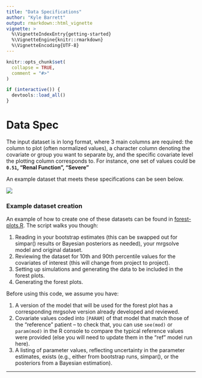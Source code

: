 ```yaml
---
title: "Data Specifications"
author: "Kyle Barrett"
output: rmarkdown::html_vignette
vignette: >
  %\VignetteIndexEntry{getting-started}
  %\VignetteEngine{knitr::rmarkdown}
  %\VignetteEncoding{UTF-8}
---
```


```r
knitr::opts_chunk$set(
  collapse = TRUE,
  comment = "#>"
)
```

```r
if (interactive()) {
  devtools::load_all()
}
```

# Data Spec

The input dataset is in long format, where 3 main columns are required: the column to plot (often normalized values), a character column denoting the covariate or group you want to separate by, and the specific covariate level the plotting column corresponds to. For instance, one set of values could be **`0.51`, "Renal Function", "Severe"**


An example dataset that meets these specifications can be seen below. 

![](assets/forest-data-ex.png)<!-- -->


### Example dataset creation
An example of how to create one of these datasets can be found in [forest-plots.R](https://ghe.metrumrg.com/example-projects/bbr-nonmem-poppk-foce/blob/main/script/forest-plots.R). The script walks you though:

 1. Reading in your bootstrap estimates (this can be swapped out for simpar() results or Bayesian posteriors as needed), your mrgsolve model and original dataset.
 2. Reviewing the dataset for 10th and 90th percentile values for the covariates of interest (this will change from project to project). 
 3. Setting up simulations and generating the data to be included in the forest plots. 
 4. Generating the forest plots. 

Before using this code, we assume you have:

 1.  A version of the model that will be used for the forest plot has a corresponding mrgsolve version already developed and reviewed.
 2.  Covariate values coded into `[PARAM]` of that model that match those of the "reference" patient -- to check that, you can use `see(mod)` or `param(mod)` in the R console to compare the typical reference values were provided (else you will need to update them in the "ref" model run here).
 3. A listing of parameter values, reflecting uncertainty in the parameter estimates, exists (e.g., either from bootstrap runs, simpar(), or the posteriors from a Bayesian estimation).
 
 

<hr>
<br>
